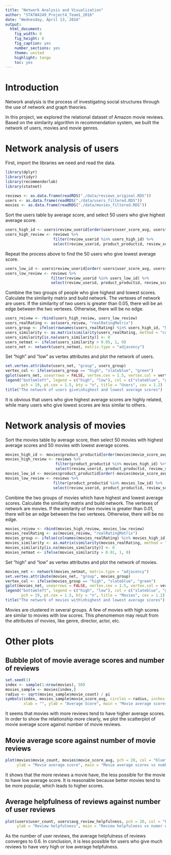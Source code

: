 ```yaml
---
title: "Network Analysis and Visualization"
author: "STATW4249_Project4_Team1_2016"
date: "Wednesday, April 13, 2016"
output: 
  html_document:
    fig_width: 6
    fig_height: 6
    fig_caption: yes
    number_sections: yes
    theme: united
    highlight: tango
    toc: yes
---
```



# Introduction

Network analysis is the process of investigating social structures through the use of network and graph theories. 

In this project, we explored the relational dataset of Amazon movie reviews. Based on the similarity algorithm in recommendation system, we built the network of users, movies and movie genres.


# Network analysis of users

First, import the libraries we need and read the data.

```r
library(dplyr)
library(tidyr)
library(recommenderlab)
library(statnet)

reviews <- as.data.frame(readRDS("./data/reviews_original.RDS"))
users <- as.data.frame(readRDS("./data/users_filtered.RDS"))
movies <- as.data.frame(readRDS("./data/movies_filtered.RDS"))
```

Sort the users table by average score, and select 50 users who give highest average score.

```r
users_high_id <- users$review_userid[order(users$user_score_avg, users$user_count, decreasing = T)[1:50]]
users_high_review <- reviews %>%
                     filter(review_userid %in% users_high_id) %>%
                     select(review_userid, product_productid, review_score)
```

Repeat the process above to find the 50 users who give lowest average score.

```r
users_low_id <- users$review_userid[order(-users$user_score_avg, users$user_count, decreasing = T)[1:50]]
users_low_review <- reviews %>%
                    filter(review_userid %in% users_low_id) %>%
                    select(review_userid, product_productid, review_score)
```

Combine the two groups of people who give highest and lowest scores. Calculate the similarity matrix and build network. The vertexes of network are users. If the similarity of two users is greater than 0.05, there will be an edge between the two vertexes. Otherwise, there will be no edge.

```r
users_reivew <- rbind(users_high_review, users_low_review)
users_realRating <- as(users_reivew, "realRatingMatrix")
users_group <- ifelse(rownames(users_realRating) %in% users_high_id, "high", "low")
users_similarity <- as.matrix(similarity(users_realRating, method = "cosine", which = "users"))
users_similarity[is.na(users_similarity)] <- 0
users_netmat <- ifelse(users_similarity > 0.05, 1, 0)
users_net <- network(users_netmat, matrix.type = "adjacency")
```

Set "high" and "low" as vertex attributes and plot the network of users.

```r
set.vertex.attribute(users_net, "group", users_group)
vertex_col <- ifelse(users_group == "high", "slateblue", "green")
gplot(users_net, usearrows = FALSE, vertex.cex = 1.5, vertex.col = vertex_col, edge.col = "grey75")
legend("bottomleft", legend = c("high", "low"), col = c("slateblue", "green"), 
       pch = 19, pt.cex = 1.5, bty = "n", title = "Users", cex = 1.2)
title("The network of users give\nhighest and lowest average scores")
```

It is obvious that users who give highest average scores are highly related, while many users who give lowest scores are less similar to others.


# Network analysis of movies

Sort the movies table by average score, then select 50 movies with highest average scores and 50 movies with lowest average scores.

```r
movies_high_id <- movies$product_productid[order(movies$movie_score_avg, movies$movie_count, decreasing = T)[1:50]]
movies_high_review <- reviews %>%
                      filter(product_productid %in% movies_high_id) %>%
                      select(review_userid, product_productid, review_score)
movies_low_id <- movies$product_productid[order(-movies$movie_score_avg, movies$movie_count, decreasing = T)[1:50]]
movies_low_review <- reviews %>%
                     filter(product_productid %in% movies_low_id) %>%
                     select(review_userid, product_productid, review_score)
```

Combine the two groups of movies which have highest and lowest average scores. Calculate the similarity matrix and build network. The vertexes of network are movies. If the similarity of two movies is greater than 0.01, there will be an edge between the two vertexes. Otherwise, there will be no edge.

```r
movies_reivew <- rbind(movies_high_review, movies_low_review)
movies_realRating <- as(movies_reivew, "realRatingMatrix")
movies_group <- ifelse(colnames(movies_realRating) %in% movies_high_id, "high", "low")
movies_similarity <- as.matrix(similarity(movies_realRating, method = "cosine", which = "items"))
movies_similarity[is.na(movies_similarity)] <- 0
movies_netmat <- ifelse(movies_similarity > 0.01, 1, 0)
```

Set "high" and "low" as vertex attributes and plot the network of movies.

```r
movies_net <- network(movies_netmat, matrix.type = "adjacency")
set.vertex.attribute(movies_net, "group", movies_group)
vertex_col <- ifelse(movies_group == "high", "slateblue", "green")
gplot(movies_net, usearrows = FALSE, vertex.cex = 1.5, vertex.col = vertex_col, edge.col = "grey75")
legend("bottomleft", legend = c("high", "low"), col = c("slateblue", "green"), 
       pch = 19, pt.cex = 1.5, bty = "n", title = "Movies", cex = 1.2)
title("The network of movies with\nhighest and lowest average scores")
```

Movies are clustered in several groups. A few of movies with high scores are similar to movies with low scores. This phenomemon may result from the attributes of movies, like genre, director, actor, etc.

# Other plots

## Bubble plot of movie average scores and number of reviews

```r
set.seed(1)
index <- sample(1:nrow(movies), 50)
movies_sample <- movies[index,]
radius <- sqrt(movies_sample$movie_count) / pi
symbols(index, movies_sample$movie_score_avg, circles = radius, inches = 0.2, fg = "white", bg = "slateblue",
        xlab = "", ylab = "Average Score", main = "Movie average scores vs number of reviews", xaxt = "n")
```

It seems that movies with more reviews tend to have higher average scores. In order to show the relationship more clearly, we plot the scatterplot of movie average score against number of movie reviews.


## Movie average score against number of movie reviews 

```r
plot(movies$movie_count, movies$movie_score_avg, pch = 20, col = "blue", xlab = "Number of movie reviews",
     ylab = "Movie average score", main = "Movie average scores vs number of reviews")
```

It shows that the more reviews a movie have, the less possible for the movie to have low average score. It is reasonable because better movies tend to be more popular, which leads to higher scores.


## Average helpfulness of reviews against number of user reviews

```r
plot(users$user_count, users$avg_review_helpfulness, pch = 20, col = "blue", xlab = "Number of user reviews",
     ylab = "Review helpfulness", main = "Review helpfulness vs numer of user reviews")
```

As the number of user reviews, the average helpfulness of reviews converges to 0.6. In conclusion, it is less possible for users who give much reviews to have very high or low average helpfulness.

